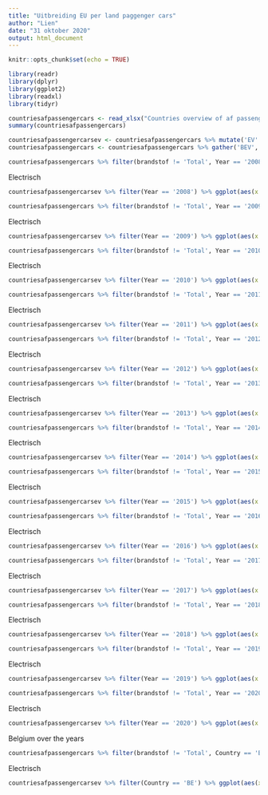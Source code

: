 ```yaml
---
title: "Uitbreiding EU per land paggenger cars"
author: "Lien"
date: "31 oktober 2020"
output: html_document
---
```


```r
knitr::opts_chunk$set(echo = TRUE)
```

```r
library(readr)
library(dplyr)
library(ggplot2)
library(readxl)
library(tidyr)

countriesafpassengercars <- read_xlsx("Countries overview of af passenger cars.xlsx", skip = 2 , col_types = c("text", "text", "numeric", "numeric", "numeric", "numeric", "numeric", "numeric", "numeric"))
summary(countriesafpassengercars)
```


```r
countriesafpassengercarsev <- countriesafpassengercars %>% mutate('EV' = BEV + PHEV)
countriesafpassengercars <- countriesafpassengercars %>% gather('BEV', 'H2', 'CNG', 'LNG', 'PHEV', 'LPG', 'Total', key = 'brandstof', value = 'waardes')
```

```r

countriesafpassengercars %>% filter(brandstof != 'Total', Year == '2008') %>% ggplot(aes(x = Country, y = waardes, fill = brandstof))+ geom_col(position = "stack") + labs(title = 'Countries overview of AF passenger cars 2008', subtitle = 'Total fleet of passenger cars per alternative fuel', y = '')  + scale_y_continuous(breaks = seq(0,10000000, by= 1000000)) + theme(axis.text.x = element_text(angle = 90))

```

Electrisch
```r

countriesafpassengercarsev %>% filter(Year == '2008') %>% ggplot(aes(x = Country, y = EV))+ geom_col() + labs(title = 'Countries overview of AF passenger cars 2008', subtitle = 'Total fleet of passenger cars per alternative fuel', y = '')  + scale_y_continuous(breaks = seq(0,10000, by= 1000)) + theme(axis.text.x = element_text(angle = 90))

```

```r

countriesafpassengercars %>% filter(brandstof != 'Total', Year == '2009') %>% ggplot(aes(x = Country, y = waardes, fill = brandstof))+ geom_col(position = "stack") + labs(title = 'Countries overview of AF passenger cars 2009', subtitle = 'Total fleet of passenger cars per alternative fuel', y = '')  + scale_y_continuous(breaks = seq(0,10000000, by= 1000000)) + theme(axis.text.x = element_text(angle = 90))

```

Electrisch
```r

countriesafpassengercarsev %>% filter(Year == '2009') %>% ggplot(aes(x = Country, y = EV))+ geom_col() + labs(title = 'Countries overview of AF passenger cars 2009', subtitle = 'Total fleet of passenger cars per alternative fuel', y = '')  + scale_y_continuous(breaks = seq(0,10000, by= 1000)) + theme(axis.text.x = element_text(angle = 90))

```

```r

countriesafpassengercars %>% filter(brandstof != 'Total', Year == '2010') %>% ggplot(aes(x = Country, y = waardes, fill = brandstof))+ geom_col(position = "stack") + labs(title = 'Countries overview of AF passenger cars 2010', subtitle = 'Total fleet of passenger cars per alternative fuel', y = '')  + scale_y_continuous(breaks = seq(0,10000000, by= 1000000)) + theme(axis.text.x = element_text(angle = 90))

```

Electrisch
```r

countriesafpassengercarsev %>% filter(Year == '2010') %>% ggplot(aes(x = Country, y = EV))+ geom_col() + labs(title = 'Countries overview of AF passenger cars 2010', subtitle = 'Total fleet of passenger cars per alternative fuel', y = '')  + scale_y_continuous(breaks = seq(0,10000, by= 1000)) + theme(axis.text.x = element_text(angle = 90))

```

```r

countriesafpassengercars %>% filter(brandstof != 'Total', Year == '2011') %>% ggplot(aes(x = Country, y = waardes, fill = brandstof))+ geom_col(position = "stack") + labs(title = 'Countries overview of AF passenger cars 2011', subtitle = 'Total fleet of passenger cars per alternative fuel', y = '')  + scale_y_continuous(breaks = seq(0,10000000, by= 1000000)) + theme(axis.text.x = element_text(angle = 90))

```

Electrisch
```r

countriesafpassengercarsev %>% filter(Year == '2011') %>% ggplot(aes(x = Country, y = EV))+ geom_col() + labs(title = 'Countries overview of AF passenger cars 2011', subtitle = 'Total fleet of passenger cars per alternative fuel', y = '')  + scale_y_continuous(breaks = seq(0,10000, by= 1000)) + theme(axis.text.x = element_text(angle = 90))

```

```r

countriesafpassengercars %>% filter(brandstof != 'Total', Year == '2012') %>% ggplot(aes(x = Country, y = waardes, fill = brandstof))+ geom_col(position = "stack") + labs(title = 'Countries overview of AF passenger cars 2012', subtitle = 'Total fleet of passenger cars per alternative fuel', y = '')  + scale_y_continuous(breaks = seq(0,10000000, by= 1000000)) + theme(axis.text.x = element_text(angle = 90))

```

Electrisch
```r

countriesafpassengercarsev %>% filter(Year == '2012') %>% ggplot(aes(x = Country, y = EV))+ geom_col() + labs(title = 'Countries overview of AF passenger cars 2012', subtitle = 'Total fleet of passenger cars per alternative fuel', y = '')  + scale_y_continuous(breaks = seq(0,10000, by= 1000)) + theme(axis.text.x = element_text(angle = 90))

```

```r

countriesafpassengercars %>% filter(brandstof != 'Total', Year == '2013') %>% ggplot(aes(x = Country, y = waardes, fill = brandstof))+ geom_col(position = "stack") + labs(title = 'Countries overview of AF passenger cars 2013', subtitle = 'Total fleet of passenger cars per alternative fuel', y = '')  + scale_y_continuous(breaks = seq(0,10000000, by= 1000000)) + theme(axis.text.x = element_text(angle = 90))

```
Electrisch
```r

countriesafpassengercarsev %>% filter(Year == '2013') %>% ggplot(aes(x = Country, y = EV))+ geom_col() + labs(title = 'Countries overview of AF passenger cars 2013', subtitle = 'Total fleet of passenger cars per alternative fuel', y = '')  + scale_y_continuous(breaks = seq(0,100000, by= 10000)) + theme(axis.text.x = element_text(angle = 90))

```

```r

countriesafpassengercars %>% filter(brandstof != 'Total', Year == '2014') %>% ggplot(aes(x = Country, y = waardes, fill = brandstof))+ geom_col(position = "stack") + labs(title = 'Countries overview of AF passenger cars 2014', subtitle = 'Total fleet of passenger cars per alternative fuel', y = '')  + scale_y_continuous(breaks = seq(0,10000000, by= 1000000)) + theme(axis.text.x = element_text(angle = 90))

```

Electrisch
```r

countriesafpassengercarsev %>% filter(Year == '2014') %>% ggplot(aes(x = Country, y = EV))+ geom_col() + labs(title = 'Countries overview of AF passenger cars 2014', subtitle = 'Total fleet of passenger cars per alternative fuel', y = '')  + scale_y_continuous(breaks = seq(0,100000, by= 10000)) + theme(axis.text.x = element_text(angle = 90))

```


```r

countriesafpassengercars %>% filter(brandstof != 'Total', Year == '2015') %>% ggplot(aes(x = Country, y = waardes, fill = brandstof))+ geom_col(position = "stack") + labs(title = 'Countries overview of AF passenger cars 2015', subtitle = 'Total fleet of passenger cars per alternative fuel', y = '')  + scale_y_continuous(breaks = seq(0,10000000, by= 1000000)) + theme(axis.text.x = element_text(angle = 90))

```

Electrisch
```r

countriesafpassengercarsev %>% filter(Year == '2015') %>% ggplot(aes(x = Country, y = EV))+ geom_col() + labs(title = 'Countries overview of AF passenger cars 2015', subtitle = 'Total fleet of passenger cars per alternative fuel', y = '')  + scale_y_continuous(breaks = seq(0,100000, by= 10000)) + theme(axis.text.x = element_text(angle = 90))

```

```r

countriesafpassengercars %>% filter(brandstof != 'Total', Year == '2016') %>% ggplot(aes(x = Country, y = waardes, fill = brandstof))+ geom_col(position = "stack") + labs(title = 'Countries overview of AF passenger cars 2016', subtitle = 'Total fleet of passenger cars per alternative fuel', y = '')  + scale_y_continuous(breaks = seq(0,10000000, by= 1000000)) + theme(axis.text.x = element_text(angle = 90))

```

Electrisch
```r

countriesafpassengercarsev %>% filter(Year == '2016') %>% ggplot(aes(x = Country, y = EV))+ geom_col() + labs(title = 'Countries overview of AF passenger cars 2016', subtitle = 'Total fleet of passenger cars per alternative fuel', y = '')  + scale_y_continuous(breaks = seq(0,100000, by= 10000)) + theme(axis.text.x = element_text(angle = 90))

```

```r

countriesafpassengercars %>% filter(brandstof != 'Total', Year == '2017') %>% ggplot(aes(x = Country, y = waardes, fill = brandstof))+ geom_col(position = "stack") + labs(title = 'Countries overview of AF passenger cars 2017', subtitle = 'Total fleet of passenger cars per alternative fuel', y = '')  + scale_y_continuous(breaks = seq(0,10000000, by= 1000000)) + theme(axis.text.x = element_text(angle = 90))

```

Electrisch
```r

countriesafpassengercarsev %>% filter(Year == '2017') %>% ggplot(aes(x = Country, y = EV))+ geom_col() + labs(title = 'Countries overview of AF passenger cars 2017', subtitle = 'Total fleet of passenger cars per alternative fuel', y = '')  + scale_y_continuous(breaks = seq(0,1000000, by= 10000)) + theme(axis.text.x = element_text(angle = 90))

```

```r

countriesafpassengercars %>% filter(brandstof != 'Total', Year == '2018') %>% ggplot(aes(x = Country, y = waardes, fill = brandstof))+ geom_col(position = "stack") + labs(title = 'Countries overview of AF passenger cars 2018', subtitle = 'Total fleet of passenger cars per alternative fuel', y = '')  + scale_y_continuous(breaks = seq(0,10000000, by= 1000000)) + theme(axis.text.x = element_text(angle = 90))

```

Electrisch
```r

countriesafpassengercarsev %>% filter(Year == '2018') %>% ggplot(aes(x = Country, y = EV))+ geom_col() + labs(title = 'Countries overview of AF passenger cars 2018', subtitle = 'Total fleet of passenger cars per alternative fuel', y = '')  + scale_y_continuous(breaks = seq(0,1000000, by= 10000)) + theme(axis.text.x = element_text(angle = 90))

```

```r

countriesafpassengercars %>% filter(brandstof != 'Total', Year == '2019') %>% ggplot(aes(x = Country, y = waardes, fill = brandstof))+ geom_col(position = "stack") + labs(title = 'Countries overview of AF passenger cars 2019', subtitle = 'Total fleet of passenger cars per alternative fuel', y = '')  + scale_y_continuous(breaks = seq(0,10000000, by= 1000000)) + theme(axis.text.x = element_text(angle = 90))

```

Electrisch
```r

countriesafpassengercarsev %>% filter(Year == '2019') %>% ggplot(aes(x = Country, y = EV))+ geom_col() + labs(title = 'Countries overview of AF passenger cars 2019', subtitle = 'Total fleet of passenger cars per alternative fuel', y = '')  + scale_y_continuous(breaks = seq(0,1000000, by= 10000)) + theme(axis.text.x = element_text(angle = 90))

```

```r

countriesafpassengercars %>% filter(brandstof != 'Total', Year == '2020') %>% ggplot(aes(x = Country, y = waardes, fill = brandstof))+ geom_col(position = "stack") + labs(title = 'Countries overview of AF passenger cars 2020', subtitle = 'Total fleet of passenger cars per alternative fuel', y = '')  + scale_y_continuous(breaks = seq(0,10000000, by= 1000000)) + theme(axis.text.x = element_text(angle = 90))

```
Electrisch
```r

countriesafpassengercarsev %>% filter(Year == '2020') %>% ggplot(aes(x = Country, y = EV))+ geom_col() + labs(title = 'Countries overview of AF passenger cars 2020', subtitle = 'Total fleet of passenger cars per alternative fuel', y = '')  + scale_y_continuous(breaks = seq(0,1000000, by= 10000)) + theme(axis.text.x = element_text(angle = 90))

```

Belgium over the years
```r

countriesafpassengercars %>% filter(brandstof != 'Total', Country == 'BE') %>% ggplot(aes(x = Year, y = waardes, group = brandstof, color = brandstof))+ geom_line()  + labs(title = 'Overview of AF passenger cars BE', subtitle = 'Total fleet of passenger cars per alternative fuel', y = '')  + scale_y_continuous(breaks = seq(0,100000, by= 10000)) + theme(axis.text.x = element_text(angle = 90))

```

Electrisch
```r

countriesafpassengercarsev %>% filter(Country == 'BE') %>% ggplot(aes(x = Year, y = EV))+ geom_col() + labs(title = 'Overview of AF passenger cars BE electric', subtitle = 'Total fleet of passenger cars per alternative fuel', y = '')  + scale_y_continuous(breaks = seq(0,100000, by= 10000)) + theme(axis.text.x = element_text(angle = 90))

```

